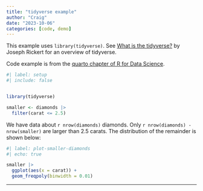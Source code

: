 ```yaml
---
title: "tidyverse example"
author: "Craig"
date: "2023-10-06"
categories: [code, demo]
---
```


This example uses `library(tidyverse)`. See [What is the tidyverse? ](https://rviews.rstudio.com/2017/06/08/what-is-the-tidyverse/) by Joseph Rickert
for an overview of tidyverse.

Code example is from the [quarto chapter of R for Data Science](https://r4ds.hadley.nz/quarto.html).

```r
#| label: setup
#| include: false


library(tidyverse)

smaller <- diamonds |> 
  filter(carat <= 2.5)
```

We have data about `r nrow(diamonds)` diamonds. Only `r nrow(diamonds) - nrow(smaller)` are larger than 2.5 carats. The distribution of the remainder is shown below:

```r
#| label: plot-smaller-diamonds
#| echo: true

smaller |> 
  ggplot(aes(x = carat)) + 
  geom_freqpoly(binwidth = 0.01)
```

------------------------------------------------------------------------
